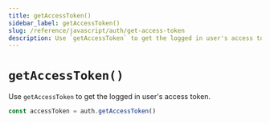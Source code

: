 ```yaml
---
title: getAccessToken()
sidebar_label: getAccessToken()
slug: /reference/javascript/auth/get-access-token
description: Use `getAccessToken` to get the logged in user's access token.
---
```


# `getAccessToken()`

Use `getAccessToken` to get the logged in user's access token.

```ts
const accessToken = auth.getAccessToken()
```
